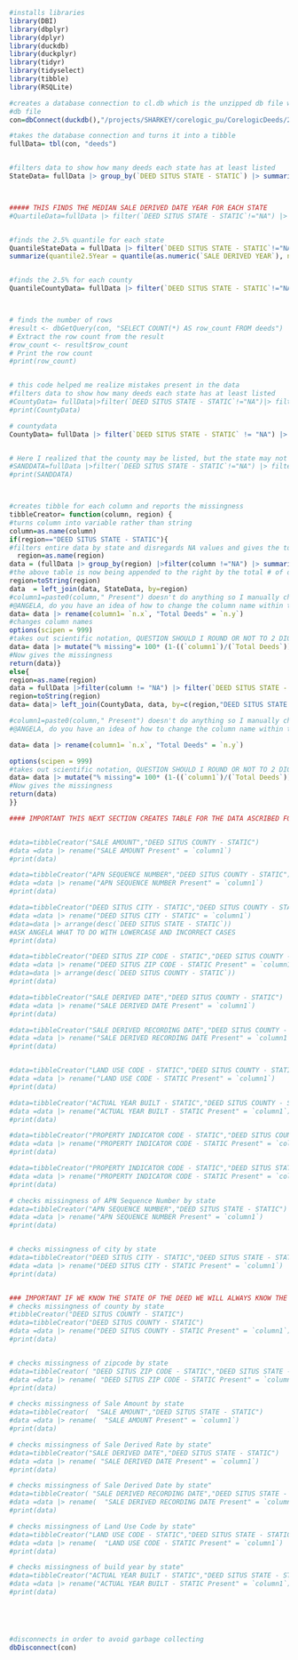 ````R
#installs libraries
library(DBI)
library(dbplyr)
library(dplyr)
library(duckdb)
library(duckplyr)
library(tidyr)
library(tidyselect)
library(tibble)
library(RSQLite)
````



````R
#creates a database connection to cl.db which is the unzipped db file with deeds as the table
#db file
con=dbConnect(duckdb(),"/projects/SHARKEY/corelogic_pu/CorelogicDeeds/2023Update/cl.db")

#takes the database connection and turns it into a tibble 
fullData= tbl(con, "deeds")


#filters data to show how many deeds each state has at least listed 
StateData= fullData |> group_by(`DEED SITUS STATE - STATIC`) |> summarize(n = n())



##### THIS FINDS THE MEDIAN SALE DERIVED DATE YEAR FOR EACH STATE 
#QuartileData=fullData |> filter(`DEED SITUS STATE - STATIC`!="NA") |> select(`SALE DERIVED DATE`,`DEED SITUS STATE - STATIC`) |> mutate("SALE DERIVED YEAR"=substr(`SALE DERIVED DATE`,1,4)) |> group_by(`DEED SITUS STATE - STATIC`) |> select(-`SALE DERIVED DATE`) |> summarize(Median = median(as.numeric(`SALE DERIVED YEAR`),na.rm = TRUE ))


#finds the 2.5% quantile for each state 
QuantileStateData = fullData |> filter(`DEED SITUS STATE - STATIC`!="NA") |> select(`SALE DERIVED DATE`,`DEED SITUS STATE - STATIC`) |> mutate("SALE DERIVED YEAR"=substr(`SALE DERIVED DATE`,1,4)) |> group_by(`DEED SITUS STATE - STATIC`) |>
summarize(quantile2.5Year = quantile(as.numeric(`SALE DERIVED YEAR`), na.rm = T, probs = c(.025)))


#finds the 2.5% for each county 
QuantileCountyData= fullData |> filter(`DEED SITUS STATE - STATIC`!="NA") |> select(`SALE DERIVED DATE`,`DEED SITUS COUNTY - STATIC` ,`DEED SITUS STATE - STATIC`) |> mutate("SALE DERIVED YEAR"=substr(`SALE DERIVED DATE`,1,4)) |> group_by(`DEED SITUS COUNTY - STATIC`,`DEED SITUS STATE - STATIC`) |> summarize(quantile2.5Year = quantile(as.numeric(`SALE DERIVED YEAR`), na.rm = T, probs = c(.025)))



# finds the number of rows 
#result <- dbGetQuery(con, "SELECT COUNT(*) AS row_count FROM deeds")
# Extract the row count from the result
#row_count <- result$row_count
# Print the row count
#print(row_count)


# this code helped me realize mistakes present in the data 
#filters data to show how many deeds each state has at least listed 
#CountyData= fullData|>filter(`DEED SITUS STATE - STATIC`!="NA")|> filter(`DEED SITUS COUNTY - STATIC`=="SAN DIEGO" & `DEED SITUS STATE - STATIC` != "CA") #|> #filter(`DEED SITUS STATE - STATIC` != "CA" ) 
#print(CountyData)

# countydata 
CountyData= fullData |> filter(`DEED SITUS STATE - STATIC` != "NA") |> group_by(`DEED SITUS COUNTY - STATIC`,`DEED SITUS STATE - STATIC`) |> summarize(n = n())


# Here I realized that the county may be listed, but the state may not be but not the converse as I have seen with previous tests 
#SANDDATA=fullData |>filter(`DEED SITUS STATE - STATIC`!="NA") |> filter(`DEED SITUS COUNTY - STATIC`=="SAN DIEGO") |> summarize(n = n())
#print(SANDDATA)



#creates tibble for each column and reports the missingness 
tibbleCreator= function(column, region) {
#turns column into variable rather than string
column=as.name(column)
if(region=="DEED SITUS STATE - STATIC"){
#filters entire data by state and disregards NA values and gives the total number of deeds per state satisfying the condition
  region=as.name(region)
data = (fullData |> group_by(region) |>filter(column !="NA") |> summarize(n = n()))
#the above table is now being appended to the right by the total # of deeds per state 
region=toString(region)
data  = left_join(data, StateData, by=region)
#column1=paste0(column," Present") doesn't do anything so I manually change the column name outside the function
#@ANGELA, do you have an idea of how to change the column name within the function 
data= data |> rename(column1= `n.x`, "Total Deeds" = `n.y`)
#changes column names 
options(scipen = 999)
#takes out scientific notation, QUESTION SHOULD I ROUND OR NOT TO 2 DIGITS?
data= data |> mutate("% missing"= 100* (1-((`column1`)/(`Total Deeds`)))) 
#Now gives the missingness 
return(data)}
else{
region=as.name(region)
data = fullData |>filter(column != "NA") |> filter(`DEED SITUS STATE - STATIC` != "NA" ) |> group_by(region,`DEED SITUS STATE - STATIC`)  |> summarize(n = n()) 
region=toString(region)       
data= data|> left_join(CountyData, data, by=c(region,"DEED SITUS STATE - STATIC")) 

#column1=paste0(column," Present") doesn't do anything so I manually change the column name outside the function
#@ANGELA, do you have an idea of how to change the column name within the function 

data= data |> rename(column1= `n.x`, "Total Deeds" = `n.y`)

options(scipen = 999)
#takes out scientific notation, QUESTION SHOULD I ROUND OR NOT TO 2 DIGITS?
data= data |> mutate("% missing"= 100* (1-((`column1`)/(`Total Deeds`)))) 
#Now gives the missingness 
return(data)
}}

#### IMPORTANT THIS NEXT SECTION CREATES TABLE FOR THE DATA ASCRIBED FOR STATE AND COUNTY


#data=tibbleCreator("SALE AMOUNT","DEED SITUS COUNTY - STATIC")
#data =data |> rename("SALE AMOUNT Present" = `column1`) 
#print(data)

#data=tibbleCreator("APN SEQUENCE NUMBER","DEED SITUS COUNTY - STATIC")
#data =data |> rename("APN SEQUENCE NUMBER Present" = `column1`) 
#print(data)

#data=tibbleCreator("DEED SITUS CITY - STATIC","DEED SITUS COUNTY - STATIC")
#data =data |> rename("DEED SITUS CITY - STATIC" = `column1`) 
#data=data |> arrange(desc(`DEED SITUS STATE - STATIC`))
#ASK ANGELA WHAT TO DO WITH LOWERCASE AND INCORRECT CASES 
#print(data)

#data=tibbleCreator("DEED SITUS ZIP CODE - STATIC","DEED SITUS COUNTY - STATIC")
#data =data |> rename("DEED SITUS ZIP CODE - STATIC Present" = `column1`) 
#data=data |> arrange(desc(`DEED SITUS COUNTY - STATIC`))
#print(data)

#data=tibbleCreator("SALE DERIVED DATE","DEED SITUS COUNTY - STATIC")
#data =data |> rename("SALE DERIVED DATE Present" = `column1`) 
#print(data)

#data=tibbleCreator("SALE DERIVED RECORDING DATE","DEED SITUS COUNTY - STATIC")
#data =data |> rename("SALE DERIVED RECORDING DATE Present" = `column1`) 
#print(data)


#data=tibbleCreator("LAND USE CODE - STATIC","DEED SITUS COUNTY - STATIC")
#data =data |> rename("LAND USE CODE - STATIC Present" = `column1`) 
#print(data)

#data=tibbleCreator("ACTUAL YEAR BUILT - STATIC","DEED SITUS COUNTY - STATIC")
#data =data |> rename("ACTUAL YEAR BUILT - STATIC Present" = `column1`) 
#print(data)

#data=tibbleCreator("PROPERTY INDICATOR CODE - STATIC","DEED SITUS COUNTY - STATIC")
#data =data |> rename("PROPERTY INDICATOR CODE - STATIC Present" = `column1`) 
#print(data)

#data=tibbleCreator("PROPERTY INDICATOR CODE - STATIC","DEED SITUS STATE - STATIC")
#data =data |> rename("PROPERTY INDICATOR CODE - STATIC Present" = `column1`) 
#print(data)

# checks missingness of APN Sequence Number by state 
#data=tibbleCreator("APN SEQUENCE NUMBER","DEED SITUS STATE - STATIC")
#data =data |> rename("APN SEQUENCE NUMBER Present" = `column1`) 
#print(data)


# checks missingness of city by state 
#data=tibbleCreator("DEED SITUS CITY - STATIC","DEED SITUS STATE - STATIC")
#data =data |> rename("DEED SITUS CITY - STATIC Present" = `column1`) 
#print(data)


### IMPORTANT IF WE KNOW THE STATE OF THE DEED WE WILL ALWAYS KNOW THE COUNTY OF THE DEED BUT NOT THE CONVERSE
# checks missingness of county by state 
#tibbleCreator("DEED SITUS COUNTY - STATIC")
#data=tibbleCreator("DEED SITUS COUNTY - STATIC")
#data =data |> rename("DEED SITUS COUNTY - STATIC Present" = `column1`) 
#print(data)


# checks missingness of zipcode by state 
#data=tibbleCreator( "DEED SITUS ZIP CODE - STATIC","DEED SITUS STATE - STATIC")
#data =data |> rename( "DEED SITUS ZIP CODE - STATIC Present" = `column1`) 
#print(data)

# checks missingness of Sale Amount by state 
#data=tibbleCreator(  "SALE AMOUNT","DEED SITUS STATE - STATIC")
#data =data |> rename(  "SALE AMOUNT Present" = `column1`) 
#print(data)

# checks missingness of Sale Derived Rate by state"
#data=tibbleCreator("SALE DERIVED DATE","DEED SITUS STATE - STATIC")
#data =data |> rename( "SALE DERIVED DATE Present" = `column1`) 
#print(data)

# checks missingness of Sale Derived Date by state"
#data=tibbleCreator( "SALE DERIVED RECORDING DATE","DEED SITUS STATE - STATIC")
#data =data |> rename(  "SALE DERIVED RECORDING DATE Present" = `column1`) 
#print(data)

# checks missingness of Land Use Code by state"
#data=tibbleCreator("LAND USE CODE - STATIC","DEED SITUS STATE - STATIC")
#data =data |> rename(  "LAND USE CODE - STATIC Present" = `column1`) 
#print(data)

# checks missingness of build year by state"
#data=tibbleCreator("ACTUAL YEAR BUILT - STATIC","DEED SITUS STATE - STATIC")
#data =data |> rename("ACTUAL YEAR BUILT - STATIC Present" = `column1`) 
#print(data)





#disconnects in order to avoid garbage collecting 
dbDisconnect(con)


````